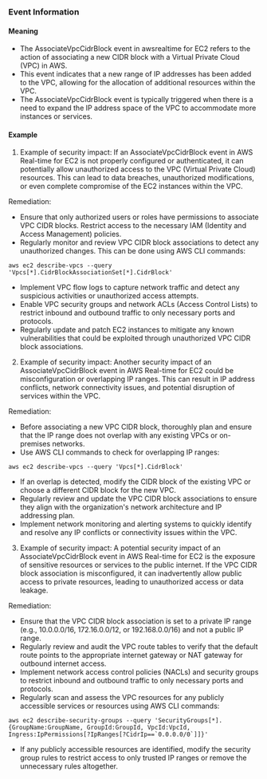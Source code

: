 
### Event Information

#### Meaning

- The AssociateVpcCidrBlock event in awsrealtime for EC2 refers to the action of associating a new CIDR block with a Virtual Private Cloud (VPC) in AWS.
- This event indicates that a new range of IP addresses has been added to the VPC, allowing for the allocation of additional resources within the VPC.
- The AssociateVpcCidrBlock event is typically triggered when there is a need to expand the IP address space of the VPC to accommodate more instances or services.

#### Example

1. Example of security impact: If an AssociateVpcCidrBlock event in AWS Real-time for EC2 is not properly configured or authenticated, it can potentially allow unauthorized access to the VPC (Virtual Private Cloud) resources. This can lead to data breaches, unauthorized modifications, or even complete compromise of the EC2 instances within the VPC.

Remediation:
- Ensure that only authorized users or roles have permissions to associate VPC CIDR blocks. Restrict access to the necessary IAM (Identity and Access Management) policies.
- Regularly monitor and review VPC CIDR block associations to detect any unauthorized changes. This can be done using AWS CLI commands:

```
aws ec2 describe-vpcs --query 'Vpcs[*].CidrBlockAssociationSet[*].CidrBlock'
```

- Implement VPC flow logs to capture network traffic and detect any suspicious activities or unauthorized access attempts.
- Enable VPC security groups and network ACLs (Access Control Lists) to restrict inbound and outbound traffic to only necessary ports and protocols.
- Regularly update and patch EC2 instances to mitigate any known vulnerabilities that could be exploited through unauthorized VPC CIDR block associations.

2. Example of security impact: Another security impact of an AssociateVpcCidrBlock event in AWS Real-time for EC2 could be misconfiguration or overlapping IP ranges. This can result in IP address conflicts, network connectivity issues, and potential disruption of services within the VPC.

Remediation:
- Before associating a new VPC CIDR block, thoroughly plan and ensure that the IP range does not overlap with any existing VPCs or on-premises networks.
- Use AWS CLI commands to check for overlapping IP ranges:

```
aws ec2 describe-vpcs --query 'Vpcs[*].CidrBlock'
```

- If an overlap is detected, modify the CIDR block of the existing VPC or choose a different CIDR block for the new VPC.
- Regularly review and update the VPC CIDR block associations to ensure they align with the organization's network architecture and IP addressing plan.
- Implement network monitoring and alerting systems to quickly identify and resolve any IP conflicts or connectivity issues within the VPC.

3. Example of security impact: A potential security impact of an AssociateVpcCidrBlock event in AWS Real-time for EC2 is the exposure of sensitive resources or services to the public internet. If the VPC CIDR block association is misconfigured, it can inadvertently allow public access to private resources, leading to unauthorized access or data leakage.

Remediation:
- Ensure that the VPC CIDR block association is set to a private IP range (e.g., 10.0.0.0/16, 172.16.0.0/12, or 192.168.0.0/16) and not a public IP range.
- Regularly review and audit the VPC route tables to verify that the default route points to the appropriate internet gateway or NAT gateway for outbound internet access.
- Implement network access control policies (NACLs) and security groups to restrict inbound and outbound traffic to only necessary ports and protocols.
- Regularly scan and assess the VPC resources for any publicly accessible services or resources using AWS CLI commands:

```
aws ec2 describe-security-groups --query 'SecurityGroups[*].{GroupName:GroupName, GroupId:GroupId, VpcId:VpcId, Ingress:IpPermissions[?IpRanges[?CidrIp==`0.0.0.0/0`]]}'
```

- If any publicly accessible resources are identified, modify the security group rules to restrict access to only trusted IP ranges or remove the unnecessary rules altogether.

